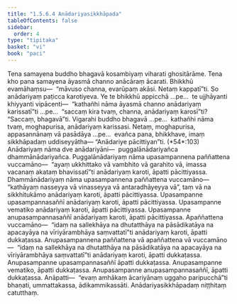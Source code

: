 ```yaml
---
title: "1.5.6.4 Anādariyasikkhāpada"
tableOfContents: false
sidebar:
  order: 4
type: "tipitaka"
basket: "vi"
book: "paci"
---
```



<DynamicBreadcrumb />

<Division number="340" book="paci" e="ch" v="2" p="149">

<Paragraph number="1046" book="paci">
Tena samayena buddho bhagavā kosambiyaṃ viharati ghositārāme. Tena kho pana samayena āyasmā channo anācāraṃ ācarati. Bhikkhū evamāhaṃsu—  “māvuso channa, evarūpaṃ akāsi. Netaṃ kappatī”ti. So anādariyaṃ paṭicca karotiyeva.
</Paragraph>

<Paragraph number="1047" book="paci">
Ye te bhikkhū appicchā …pe…  te ujjhāyanti khiyyanti vipācenti—  “kathañhi nāma āyasmā channo anādariyaṃ karissatī”ti …pe…  “saccaṃ kira tvaṃ, channa, anādariyaṃ karosī”ti? “Saccaṃ, bhagavā”ti. Vigarahi buddho bhagavā …pe…  kathañhi nāma tvaṃ, moghapurisa, anādariyaṃ karissasi. Netaṃ, moghapurisa, appasannānaṃ vā pasādāya …pe…  evañca pana, bhikkhave, imaṃ sikkhāpadaṃ uddiseyyātha—
</Paragraph>

</Division>
<Division number="341" book="paci" e="ch" v="2" p="150">

<Paragraph number="1048" book="paci">
<Emphasis>“Anādariye pācittiyan”</Emphasis>ti. (*54*:<Emphasis>103</Emphasis>)
</Paragraph>

</Division>
<Division number="342" book="paci" e="ch" v="2" p="150">

<Paragraph number="1049" book="paci">
<Emphasis>Anādariyaṃ</Emphasis> nāma dve anādariyāni—  puggalānādariyañca dhammānādariyañca.
</Paragraph>

<Paragraph number="1050" book="paci">
<Emphasis>Puggalānādariyaṃ</Emphasis> nāma upasampannena paññattena vuccamāno—  “ayaṃ ukkhittako vā vambhito vā garahito vā, imassa vacanaṃ akataṃ bhavissatī”ti anādariyaṃ karoti, āpatti pācittiyassa.
</Paragraph>

<Paragraph number="1051" book="paci">
<Emphasis>Dhammānādariyaṃ</Emphasis> nāma upasampannena paññattena vuccamāno—  “kathāyaṃ nasseyya vā vinasseyya vā antaradhāyeyya vā”, taṃ vā na sikkhitukāmo anādariyaṃ karoti, āpatti pācittiyassa.
</Paragraph>

</Division>
<Division number="343" book="paci" e="ch" v="2" p="150">

<Paragraph number="1052" book="paci">
Upasampanne upasampannasaññī anādariyaṃ karoti, āpatti pācittiyassa. Upasampanne vematiko anādariyaṃ karoti, āpatti pācittiyassa. Upasampanne anupasampannasaññī anādariyaṃ karoti, āpatti pācittiyassa.
</Paragraph>

<Paragraph number="1053" book="paci">
Apaññattena vuccamāno—  “idaṃ na sallekhāya na dhutatthāya na pāsādikatāya na apacayāya na vīriyārambhāya saṃvattatī”ti anādariyaṃ karoti, āpatti dukkaṭassa. Anupasampannena paññattena vā apaññattena vā vuccamāno—  “idaṃ na sallekhāya na dhutatthāya na pāsādikatāya na apacayāya na vīriyārambhāya saṃvattatī”ti anādariyaṃ karoti, āpatti dukkaṭassa.
</Paragraph>

<Paragraph number="1054" book="paci">
Anupasampanne upasampannasaññī āpatti dukkaṭassa. Anupasampanne vematiko, āpatti dukkaṭassa. Anupasampanne anupasampannasaññī, āpatti dukkaṭassa.
</Paragraph>

</Division>
<Division number="344" book="paci" e="ch" v="2" p="150">

<Paragraph number="1055" book="paci">
Anāpatti—  “evaṃ amhākaṃ ācariyānaṃ uggaho paripucchā”ti bhaṇati, ummattakassa, ādikammikassāti.

</Paragraph>
</Division>

<Paragraph number="1056" type="center" book="paci">
Anādariyasikkhāpadaṃ niṭṭhitaṃ catutthaṃ.
</Paragraph>